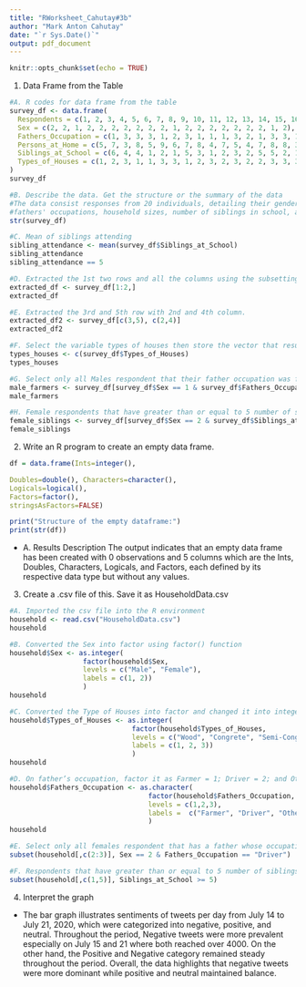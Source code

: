 ```yaml
---
title: "RWorksheet_Cahutay#3b"
author: "Mark Anton Cahutay"
date: "`r Sys.Date()`"
output: pdf_document
---
```


```r
knitr::opts_chunk$set(echo = TRUE)
```

1. Data Frame from the Table
```r
#A. R codes for data frame from the table
survey_df <- data.frame(
  Respondents = c(1, 2, 3, 4, 5, 6, 7, 8, 9, 10, 11, 12, 13, 14, 15, 16, 17, 18, 19, 20),
  Sex = c(2, 2, 1, 2, 2, 2, 2, 2, 2, 2, 1, 2, 2, 2, 2, 2, 2, 2, 1, 2),
  Fathers_Occupation = c(1, 3, 3, 3, 1, 2, 3, 1, 1, 1, 3, 2, 1, 3, 3, 1, 3, 1, 2, 1),
  Persons_at_Home = c(5, 7, 3, 8, 5, 9, 6, 7, 8, 4, 7, 5, 4, 7, 8, 8, 3, 11, 7, 6),
  Siblings_at_School = c(6, 4, 4, 1, 2, 1, 5, 3, 1, 2, 3, 2, 5, 5, 2, 1, 2, 5, 3, 2),
  Types_of_Houses = c(1, 2, 3, 1, 1, 3, 3, 1, 2, 3, 2, 3, 2, 2, 3, 3, 3, 3, 3, 2)
)
survey_df
```

```r
#B. Describe the data. Get the structure or the summary of the data
#The data consist responses from 20 individuals, detailing their gender, 
#fathers' occupations, household sizes, number of siblings in school, and types of housings.
str(survey_df)
```

```r
#C. Mean of siblings attending
sibling_attendance <- mean(survey_df$Siblings_at_School)
sibling_attendance
sibling_attendance == 5
```

```r
#D. Extracted the 1st two rows and all the columns using the subsetting functions.
extracted_df <- survey_df[1:2,]
extracted_df
```

```r
#E. Extracted the 3rd and 5th row with 2nd and 4th column.
extracted_df2 <- survey_df[c(3,5), c(2,4)]
extracted_df2
```

```r
#F. Select the variable types of houses then store the vector that results as types_houses.
types_houses <- c(survey_df$Types_of_Houses)
types_houses
```

```r
#G. Select only all Males respondent that their father occupation was farmer.
male_farmers <- survey_df[survey_df$Sex == 1 & survey_df$Fathers_Occupation == 1, ]
male_farmers
```

```r
#H. Female respondents that have greater than or equal to 5 number of siblings attending school.
female_siblings <- survey_df[survey_df$Sex == 2 & survey_df$Siblings_at_School >= 5, ]
female_siblings
```


2. Write an R program to create an empty data frame.
```r
df = data.frame(Ints=integer(),

Doubles=double(), Characters=character(),
Logicals=logical(),
Factors=factor(),
stringsAsFactors=FALSE)

print("Structure of the empty dataframe:")
print(str(df))
```
- A. Results Description
The output indicates that an empty data frame has been created with 0 observations and 5 columns which are the Ints, Doubles, Characters, Logicals, and Factors, each defined by its respective data type but without any values.


3. Create a .csv file of this. Save it as HouseholdData.csv
```r
#A. Imported the csv file into the R environment
household <- read.csv("HouseholdData.csv")
household
```

```r
#B. Converted the Sex into factor using factor() function
household$Sex <- as.integer(
                  factor(household$Sex,
                  levels = c("Male", "Female"),
                  labels = c(1, 2))
                  )
household
```

```r
#C. Converted the Type of Houses into factor and changed it into integer. 
household$Types_of_Houses <- as.integer(
                              factor(household$Types_of_Houses, 
                              levels = c("Wood", "Congrete", "Semi-Congrete"),
                              labels = c(1, 2, 3))
                              )
household
```

```r
#D. On father’s occupation, factor it as Farmer = 1; Driver = 2; and Others = 3.
household$Fathers_Occupation <- as.character(
                                  factor(household$Fathers_Occupation,
                                  levels = c(1,2,3),
                                  labels =  c("Farmer", "Driver", "Others"))
                                  )
household
```

```r
#E. Select only all females respondent that has a father whose occupation is driver.
subset(household[,c(2:3)], Sex == 2 & Fathers_Occupation == "Driver")
```

```r
#F. Respondents that have greater than or equal to 5 number of siblings attending school.
subset(household[,c(1,5)], Siblings_at_School >= 5)

```


4. Interpret the graph
- The bar graph illustrates sentiments of tweets per day from July 14 to July 21, 2020, which 
were categorized into negative, positive, and neutral. Throughout the period, Negative tweets were
more prevalent especially on July 15 and 21 where both reached over 4000. On the other hand, the 
Positive and Negative category remained steady throughout the period. Overall, the data highlights 
that negative tweets were more dominant while positive and neutral maintained balance.








